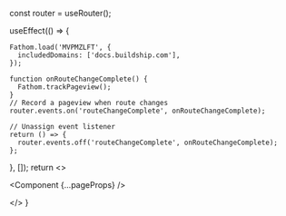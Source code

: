 
  const router = useRouter();

useEffect(() => {

    Fathom.load('MVPMZLFT', {
      includedDomains: ['docs.buildship.com'],
    });

    function onRouteChangeComplete() {
      Fathom.trackPageview();
    }
    // Record a pageview when route changes
    router.events.on('routeChangeComplete', onRouteChangeComplete);

    // Unassign event listener
    return () => {
      router.events.off('routeChangeComplete', onRouteChangeComplete);
    };

}, []); return <>

<Script>
  {`!function(t,e){var o,n,p,r;e.__SV||(window.posthog=e,e._i=[],e.init=function(i,s,a){function g(t,e){var o=e.split(".");2==o.length&&(t=t[o[0]],e=o[1]),t[e]=function(){t.push([e].concat(Array.prototype.slice.call(arguments,0)))}}(p=t.createElement("script")).type="text/javascript",p.async=!0,p.src=s.api_host+"/static/array.js",(r=t.getElementsByTagName("script")[0]).parentNode.insertBefore(p,r);var u=e;for(void 0!==a?u=e[a]=[]:a="posthog",u.people=u.people||[],u.toString=function(t){var e="posthog";return"posthog"!==a&&(e+="."+a),t||(e+=" (stub)"),e},u.people.toString=function(){return u.toString(1)+".people (stub)"},o="capture identify alias people.set people.set_once set_config register register_once unregister opt_out_capturing has_opted_out_capturing opt_in_capturing reset isFeatureEnabled onFeatureFlags getFeatureFlag getFeatureFlagPayload reloadFeatureFlags group updateEarlyAccessFeatureEnrollment getEarlyAccessFeatures getActiveMatchingSurveys getSurveys".split(" "),n=0;n<o.length;n++)g(u,o[n]);e._i.push([i,s,a])},e.__SV=1)}(document,window.posthog||[]);
        posthog.init('phc_smNWqm4QFDPFifQoOPYSQIHGa0EzPRiIzpTWQ5vSrx',{api_host:'https://app.posthog.com'})`}
</Script>

<Component {...pageProps} />

  </>
}
